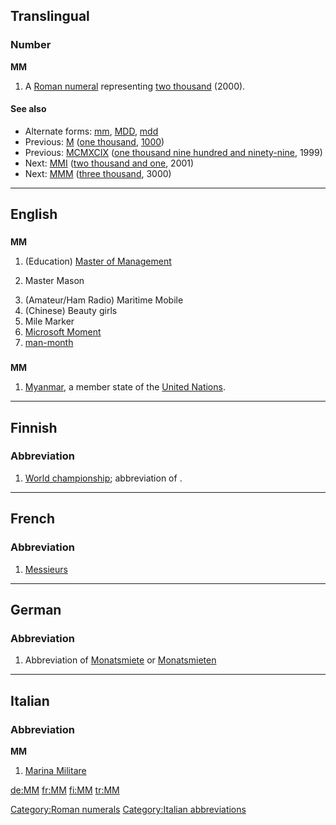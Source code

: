 {{also|mm|Mm|mm.|.mm|m.m.|m-m|M&M}}
==Translingual==

===Number===
'''MM'''

# A [[Roman numeral]] representing [[two thousand]] (2000).

====See also====
* Alternate forms: [[mm]], [[MDD]], [[mdd]]
* Previous: [[M]] ([[one thousand]], [[1000]])
* Previous: [[MCMXCIX]] ([[one thousand nine hundred and ninety-nine]], 1999)
* Next: [[MMI]] ([[two thousand and one]], 2001)
* Next: [[MMM]] ([[three thousand]], 3000)

[[Category:Roman numerals]]

----

==English==

==={{initialism}}===
'''MM'''

# (Education) [[Master of Management]]
# {{freemasonry}} Master Mason
# (Amateur/Ham Radio) Maritime Mobile
# (Chinese) Beauty girls
# Mile Marker
# [[Microsoft Moment]]
# [[man-month]]

==={{abbreviation}}===
'''MM'''

# [[Myanmar]], a member state of the [[United Nations]].

----

==Finnish==

===Abbreviation===
{{infl|fi|abbreviation}}

# [[world championship|World championship]]; abbreviation of {{term|maailmanmestaruus}}.

----

==French==

===Abbreviation===
{{infl|fr|abbreviation}}

# [[Messieurs]]

----

==German==

===Abbreviation===
{{infl|de|abbreviation}}

# {{context|apartment listing|lang=de}} Abbreviation of [[Monatsmiete]] or [[Monatsmieten]]

----
==Italian==

===Abbreviation===
'''MM'''

# [[w:it:Marina Militare|Marina Militare]]

[[Category:Italian abbreviations]]

[[de:MM]]
[[fr:MM]]
[[fi:MM]]
[[tr:MM]]